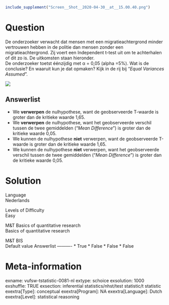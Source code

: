 ```r
include_supplement("Screen__Shot__2020-04-30__at__15.00.40.png")
```

Question
========
De onderzoeker verwacht dat mensen met een migratieachtergrond minder
vertrouwen hebben in de politie dan mensen zonder een
migratieachtergrond. Zij voert een Independent t-test uit om te
achterhalen of dit zo is. De uitkomsten staan hieronder.  
De onderzoeker toetst éénzijdig met α = 0,05 (alpha =5%). Wat is de
conclusie? En waaruit kun je dat opmaken? Kijk in de rij bij “*Equal
Variances Assumed*”.  
  
![](Screen__Shot__2020-04-30__at__15.00.40.png)

Answerlist
----------
* We **verwerpen** de nulhypothese, want de geobserveerde T-waarde is
  groter dan de kritieke waarde 1,65.
* We **verwerpen** de nulhypothese, want het geobserveerde verschil tussen
  de twee gemiddelden ("*Mean Difference*") is groter dan de kritieke
  waarde 0,05.
* We kunnen de nulhypothese **niet** verwerpen, want de geobserveerde
  T-waarde is groter dan de kritieke waarde 1,65.
* We kunnen de nulhypothese **niet** verwerpen, want het geobserveerde
  verschil tussen de twee gemiddelden ("*Mean Difference*") is groter dan
  de kritieke waarde 0,05.

Solution
========











Language  
Nederlands

Levels of Difficulty  
Easy

M&T Basics of quantitative research  
Basics of quantitative research

M&T BIS  
Default value
Answerlist
----------
* True
* False
* False
* False

Meta-information
================
exname: vufsw-tstatistic-0081-nl
extype: schoice
exsolution: 1000
exshuffle: TRUE
exsection: inferential statistics/nhst/test statistic/t statistic
exextra[Type]: conceptual
exextra[Program]: NA
exextra[Language]: Dutch
exextra[Level]: statistical reasoning

